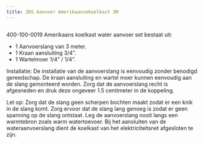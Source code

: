 ```yaml
---
title: ZOS Aanvoer Amerikaansekoelkast 3M
---
```



<Image src={imageProduct} width={imageProduct.width} alt="" />


400-100-0019
Amerikaans koelkast water aanvoer set bestaat uit:

- 1 Aanvoerslang van 3 meter.
- 1 Kraan aansluiting 3/4”.
- 1 Wartelmoer 1/4” / 1/4”.

Installatie:
De installatie van de aanvoerslang is eenvoudig zonder benodigd gereedschap.
De kraan aansluiting en wartel moer kunnen eenvoudig aan de slang gemonteerd worden. Zorg dat de aanvoerslang recht is afgesneden en druk deze ongeveer
1.5 centimeter in de koppeling.

Let op:
Zorg dat de slang geen scherpen bochten maakt zodat er een knik in de slang komt.
Zorg ervoor dat de slang lang genoeg is zodat er geen spanning op de slang ontstaat. Leg de aanvoerslang nooit langs een warmtebron zoals warm watertoevoer.
Bij het aansluiten van de wateraanvoerslang dient de koelkast van het elektriciteitsnet afgesloten te zijn.


